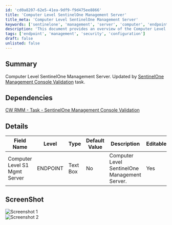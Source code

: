 ```yaml
---
id: 'cd0a8207-62e5-41ea-9df9-f9d475ee8866'
title: 'Computer Level SentinelOne Management Server'
title_meta: 'Computer Level SentinelOne Management Server'
keywords: ['sentinelone', 'management', 'server', 'computer', 'endpoint']
description: 'This document provides an overview of the Computer Level SentinelOne Management Server, detailing its dependencies, editable fields, and includes screenshots for better understanding. It is updated by the SentinelOne Management Console Validation task, ensuring accuracy and relevance.'
tags: ['endpoint', 'management', 'security', 'configuration']
draft: false
unlisted: false
---
```

## Summary

Computer Level SentinelOne Management Server. Updated by [SentinelOne Management Console Validation](https://proval.itglue.com/DOC-5078775-17312729) task.

## Dependencies

[CW RMM - Task - SentinelOne Management Console Validation](https://proval.itglue.com/DOC-5078775-17312729)

## Details

| Field Name                       | Level    | Type      | Default Value | Description                                 | Editable |
|----------------------------------|----------|-----------|---------------|---------------------------------------------|----------|
| Computer Level S1 Mgmt Server    | ENDPOINT | Text Box  | No            | Computer Level SentinelOne Management Server. | Yes      |

## ScreenShot

![Screenshot 1](../../../static/img/Endpoint---Computer-Level-S1-Mgmt-Server/image_1.png)  
![Screenshot 2](../../../static/img/Endpoint---Computer-Level-S1-Mgmt-Server/image_2.png)











